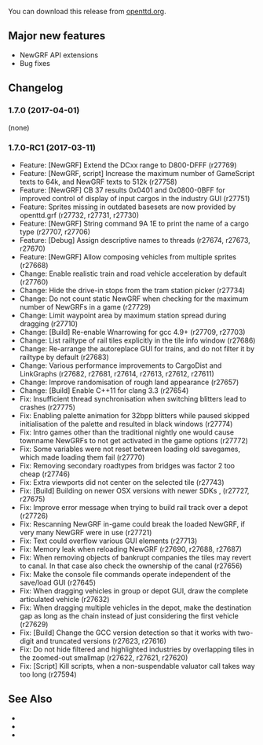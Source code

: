{{en/-}}
{{en/Development/OTTDVersions}}

{{en/Archive/OpenTTD/Release|prev=en/Archive/OpenTTD/OpenTTD 1.6.1|next=en/Archive/OpenTTD/OpenTTD 1.7.1|date=2017-04-01}}

You can download this release from [http://www.openttd.org/en/download-stable/1.7.0 openttd.org].

==Major new features==
* NewGRF API extensions
* Bug fixes

==Changelog==
=== 1.7.0 (2017-04-01) ===
(none)


=== 1.7.0-RC1 (2017-03-11) ===
* Feature: [NewGRF] Extend the DCxx range to D800-DFFF (r27769)
* Feature: [NewGRF, script] Increase the maximum number of GameScript texts to 64k, and NewGRF texts to 512k (r27758)
* Feature: [NewGRF] CB 37 results 0x0401 and 0x0800-0BFF for improved control of display of input cargos in the industry GUI (r27751)
* Feature: Sprites missing in outdated basesets are now provided by openttd.grf (r27732, r27731, r27730)
* Feature: [NewGRF] String command 9A 1E to print the name of a cargo type (r27707, r27706)
* Feature: [Debug] Assign descriptive names to threads {{en/Development/Design Drafts/Flyspray|6471}} (r27674, r27673, r27670)
* Feature: [NewGRF] Allow composing vehicles from multiple sprites (r27668)
* Change: Enable realistic train and road vehicle acceleration by default (r27760)
* Change: Hide the drive-in stops from the tram station picker (r27734)
* Change: Do not count static NewGRF when checking for the maximum number of NewGRFs in a game (r27729)
* Change: Limit waypoint area by maximum station spread during dragging (r27710)
* Change: [Build] Re-enable Wnarrowing for gcc 4.9+ {{en/Development/Design Drafts/Flyspray|6532}} (r27709, r27703)
* Change: List railtype of rail tiles explicitly in the tile info window (r27686)
* Change: Re-arrange the autoreplace GUI for trains, and do not filter it by railtype by default (r27683)
* Change: Various performance improvements to CargoDist and LinkGraphs (r27682, r27681, r27614, r27613, r27612, r27611)
* Change: Improve randomisation of rough land appearance (r27657)
* Change: [Build] Enable C++11 for clang 3.3 (r27654)
* Fix: Insufficient thread synchronisation when switching blitters lead to crashes {{en/Development/Design Drafts/Flyspray|6510}} (r27775)
* Fix: Enabling palette animation for 32bpp blitters while paused skipped initialisation of the palette and resulted in black windows {{en/Development/Design Drafts/Flyspray|5889}} (r27774)
* Fix: Intro games other than the traditional nightly one would cause townname NewGRFs to not get activated in the game options {{en/Development/Design Drafts/Flyspray|5819}} (r27772)
* Fix: Some variables were not reset between loading old savegames, which made loading them fail {{en/Development/Design Drafts/Flyspray|6540}} (r27770)
* Fix: Removing secondary roadtypes from bridges was factor 2 too cheap {{en/Development/Design Drafts/Flyspray|6538}} (r27746)
* Fix: Extra viewports did not center on the selected tile {{en/Development/Design Drafts/Flyspray|6537}} (r27743)
* Fix: [Build] Building on newer OSX versions with newer SDKs {{en/Development/Design Drafts/Flyspray|6295}}, {{en/Development/Design Drafts/Flyspray|6502}} (r27727, r27675)
* Fix: Improve error message when trying to build rail track over a depot  (r27726)
* Fix: Rescanning NewGRF in-game could break the loaded NewGRF, if very many NewGRF were in use (r27721)
* Fix: Text could overflow various GUI elements {{en/Development/Design Drafts/Flyspray|6527}} (r27713)
* Fix: Memory leak when reloading NewGRF (r27690, r27688, r27687)
* Fix: When removing objects of bankrupt companies the tiles may revert to canal. In that case also check the ownership of the canal {{en/Development/Design Drafts/Flyspray|6511}} (r27656)
* Fix: Make the console file commands operate independent of the save/load GUI (r27645)
* Fix: When dragging vehicles in group or depot GUI, draw the complete articulated vehicle (r27632)
* Fix: When dragging multiple vehicles in the depot, make the destination gap as long as the chain instead of just considering the first vehicle (r27629)
* Fix: [Build] Change the GCC version detection so that it works with two-digit and truncated versions {{en/Development/Design Drafts/Flyspray|6487}} (r27623, r27616)
* Fix: Do not hide filtered and highlighted industries by overlapping tiles in the zoomed-out smallmap (r27622, r27621, r27620)
* Fix: [Script] Kill scripts, when a non-suspendable valuator call takes way too long {{en/Development/Design Drafts/Flyspray|6473}} (r27594)

==See Also==
* {{en/Forum|topic=76150|Forum topic for 1.7.0}}
* {{en/Archive/OpenTTD/OTTDNewsArticle|229|The 1.7.0 news article}}
* {{en/Archive/OpenTTD/OTTDNewsArticle|228|The 1.7.0-RC1 news article}}